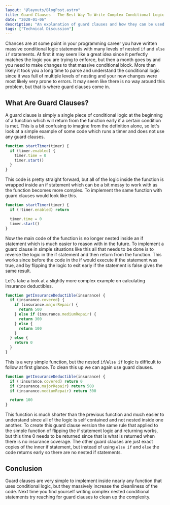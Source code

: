 ```yaml
---
layout: "@layouts/BlogPost.astro"
title: Guard Clauses - The Best Way To Write Complex Conditional Logic
date: "2020-01-06"
description: "An explanation of guard clauses and how they can be used to clean up complex nested conditional logic."
tags: ["Technical Discussion"]
---
```


Chances are at some point in your programming career you have written massive conditional logic statements with many levels of nested `if` and `else if` statements. At first it may seem like a great idea since it perfectly matches the logic you are trying to enforce, but then a month goes by and you need to make changes to that massive conditional block. More than likely it took you a long time to parse and understand the conditional logic since it was full of multiple levels of nesting and your new changes were most likely very prone to errors. It may seem like there is no way around this problem, but that is where guard clauses come in.

## What Are Guard Clauses?

A guard clause is simply a single piece of conditional logic at the beginning of a function which will return from the function early if a certain condition is met. This is a bit confusing to imagine from the definition alone, so let's look at a simple example of some code which runs a timer and does not use any guard clauses.

```js
function startTimer(timer) {
  if (timer.enabled) {
    timer.time = 0
    timer.start()
  }
}
```

This code is pretty straight forward, but all of the logic inside the function is wrapped inside an if statement which can be a bit messy to work with as the function becomes more complex. To implement the same function with guard clauses would look like this.

```js
function startTimer(timer) {
  if (!timer.enabled) return

  timer.time = 0
  timer.start()
}
```

Now the main code of the function is no longer nested inside an if statement which is much easier to reason with in the future. To implement a guard clause in simple situations like this all that needs to be done is to reverse the logic in the if statement and then return from the function. This works since before the code in the if would execute if the statement was true, and by flipping the logic to exit early if the statement is false gives the same result.

Let's take a look at a slightly more complex example on calculating insurance deductibles.

```js
function getInsuranceDeductible(insurance) {
  if (insurance.covered) {
    if (insurance.majorRepair) {
      return 500
    } else if (insurance.mediumRepair) {
      return 300
    } else {
      return 100
    }
  } else {
    return 0
  }
}
```

This is a very simple function, but the nested `if`/`else if` logic is difficult to follow at first glance. To clean this up we can again use guard clauses.

```js
function getInsuranceDeductible(insurance) {
  if (!insurance.covered) return 0
  if (insurance.majorRepair) return 500
  if (insurance.mediumRepair) return 300

  return 100
}
```

This function is much shorter than the previous function and much easier to understand since all of the logic is self contained and not nested inside one another. To create this guard clause version the same rule that applied to the simple function of flipping the if statement logic and returning works, but this time 0 needs to be returned since that is what is returned when there is no insurance coverage. The other guard clauses are just exact copies of the inner if statement, but instead of using `else if` and `else` the code returns early so there are no nested if statements.

## Conclusion

Guard clauses are very simple to implement inside nearly any function that uses conditional logic, but they massively increase the cleanliness of the code. Next time you find yourself writing complex nested conditional statements try reaching for guard clauses to clean up the complexity.
